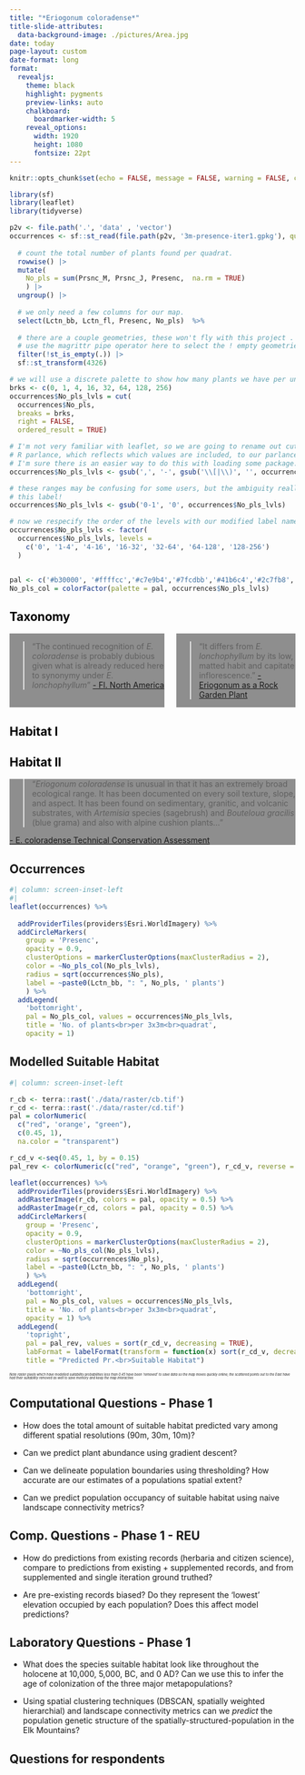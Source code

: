 ```yaml
---
title: "*Eriogonum coloradense*"
title-slide-attributes:
  data-background-image: ./pictures/Area.jpg
date: today
page-layout: custom
date-format: long
format: 
  revealjs:
    theme: black
    highlight: pygments
    preview-links: auto
    chalkboard: 
      boardmarker-width: 5
    reveal_options:
      width: 1920
      height: 1080
      fontsize: 22pt
---
```


```r
knitr::opts_chunk$set(echo = FALSE, message = FALSE, warning = FALSE, comment = "", fig.align="center")
```

```r
library(sf)
library(leaflet)
library(tidyverse)
```

```r
p2v <- file.path('.', 'data' , 'vector')
occurrences <- sf::st_read(file.path(p2v, '3m-presence-iter1.gpkg'), quiet = TRUE) |>
  
  # count the total number of plants found per quadrat. 
  rowwise() |>
  mutate(
    No_pls = sum(Prsnc_M, Prsnc_J, Presenc,  na.rm = TRUE)
    ) |>
  ungroup() |>
  
  # we only need a few columns for our map. 
  select(Lctn_bb, Lctn_fl, Presenc, No_pls)  %>% 
  
  # there are a couple geometries, these won't fly with this project . NOte we need to 
  # use the magrittr pipe operator here to select the ! empty geometries. 
  filter(!st_is_empty(.)) |>
  sf::st_transform(4326)

# we will use a discrete palette to show how many plants we have per unit area. 
brks <- c(0, 1, 4, 16, 32, 64, 128, 256)
occurrences$No_pls_lvls = cut(
  occurrences$No_pls, 
  breaks = brks,
  right = FALSE,
  ordered_result = TRUE)

# I'm not very familiar with leaflet, so we are going to rename out cut levels from
# R parlance, which reflects which values are included, to our parlance.  
# I'm sure there is an easier way to do this with loading some package... 
occurrences$No_pls_lvls <- gsub(',', '-', gsub('\\[|\\)', '', occurrences$No_pls_lvls))

# these ranges may be confusing for some users, but the ambiguity really affects
# this label!
occurrences$No_pls_lvls <- gsub('0-1', '0', occurrences$No_pls_lvls)

# now we respecify the order of the levels with our modified label names. 
occurrences$No_pls_lvls <- factor(
  occurrences$No_pls_lvls, levels = 
    c('0', '1-4', '4-16', '16-32', '32-64', '64-128', '128-256')
  )


pal <- c('#b30000', '#ffffcc','#c7e9b4','#7fcdbb','#41b6c4','#2c7fb8','#253494') # color brewer
No_pls_col = colorFactor(palette = pal, occurrences$No_pls_lvls)

```

## [Taxonomy]{style="color:black;"}  {background-image=./pictures/Ecoloradense.jpg}

:::: {.columns}
::: {.column width="48%" style="background-color: #00000070"}

> "The continued recognition of *E. coloradense* is probably dubious given what is already reduced here to synonymy under *E. lonchophyllum*" 
[- Fl. North America](http://www.efloras.org/florataxon.aspx?flora_id=1&taxon_id=250060371) 

:::


::: {.column width="48%" style="background-color: #00000070"}

> "It differs from *E. lonchophyllum* by its low, matted habit and capitate inflorescence." 
[- Eriogonum as a Rock Garden Plant](http://www.plantsystematics.org/reveal/pbio/eriog/eriogarden.html)

:::
::::

## [Habitat I]{style="color:black;"}  {background-image=./pictures/quadrat.jpg}

## [Habitat II]{style="color:black;"} {background-image=./pictures/Cochetopa.jpg}

::: {.rect width="100%" style="background-color: #00000070"}

> "*Eriogonum coloradense* is unusual in that it has an extremely broad ecological range. It has been documented on every soil texture, slope, and aspect. It has been found on sedimentary, granitic, and volcanic substrates, with *Artemisia* species (sagebrush) and *Bouteloua gracilis* (blue grama) and also with alpine cushion plants..."

[\n- E. coloradense Technical Conservation Assessment](https://www.fs.usda.gov/Internet/FSE_DOCUMENTS/stelprdb5206850.pdf)
:::


## Occurrences  

```r
#| column: screen-inset-left
#| 
leaflet(occurrences) %>%
  
  addProviderTiles(providers$Esri.WorldImagery) %>% 
  addCircleMarkers(
    group = 'Presenc', 
    opacity = 0.9,
    clusterOptions = markerClusterOptions(maxClusterRadius = 2), 
    color = ~No_pls_col(No_pls_lvls), 
    radius = sqrt(occurrences$No_pls),
    label = ~paste0(Lctn_bb, ": ", No_pls, ' plants')
    ) %>% 
  addLegend(
    'bottomright', 
    pal = No_pls_col, values = occurrences$No_pls_lvls,
    title = 'No. of plants<br>per 3x3m<br>quadrat',
    opacity = 1)
```

## Modelled Suitable Habitat

```r
#| column: screen-inset-left

r_cb <- terra::rast('./data/raster/cb.tif')
r_cd <- terra::rast('./data/raster/cd.tif')
pal = colorNumeric(
  c("red", 'orange', "green"),
  c(0.45, 1),
  na.color = "transparent")

r_cd_v <-seq(0.45, 1, by = 0.15)
pal_rev <- colorNumeric(c("red", "orange", "green"), r_cd_v, reverse = TRUE)

leaflet(occurrences) %>%
  addProviderTiles(providers$Esri.WorldImagery) %>% 
  addRasterImage(r_cb, colors = pal, opacity = 0.5) %>%
  addRasterImage(r_cd, colors = pal, opacity = 0.5) %>%
  addCircleMarkers(
    group = 'Presenc', 
    opacity = 0.9,
    clusterOptions = markerClusterOptions(maxClusterRadius = 2), 
    color = ~No_pls_col(No_pls_lvls), 
    radius = sqrt(occurrences$No_pls),
    label = ~paste0(Lctn_bb, ": ", No_pls, ' plants')
    ) %>% 
  addLegend(
    'bottomright', 
    pal = No_pls_col, values = occurrences$No_pls_lvls,
    title = 'No. of plants<br>per 3x3m<br>quadrat',
    opacity = 1) %>% 
  addLegend(
    'topright',
    pal = pal_rev, values = sort(r_cd_v, decreasing = TRUE),
    labFormat = labelFormat(transform = function(x) sort(r_cd_v, decreasing = TRUE)),
    title = "Predicted Pr.<br>Suitable Habitat")

```

::: {style="font-size: 40%;"}
*Note raster pixels which have modelled suitability probabilities less than 0.45 have been 'removed' to save data so the map moves quickly online; the scattered points out to the East have had their suitability removed as well to save memory and keep the map interactive.*
:::


## Computational Questions - Phase 1

::: {.fragment .fade-in-then-semi-out}
- How does the total amount of suitable habitat predicted vary among different spatial resolutions (90m, 30m, 10m)?   
:::
::: {.fragment .fade-in-then-semi-out}
- Can we predict plant abundance using gradient descent?   
:::
::: {.fragment .fade-in-then-semi-out}
- Can we delineate population boundaries using thresholding? How accurate are our estimates of a populations spatial extent?  
:::
::: {.fragment .fade-in-then-semi-out}
- Can we predict population occupancy of suitable habitat using naive landscape connectivity metrics?  
:::

## Comp. Questions - Phase 1 - REU 

::: {.fragment .fade-in-then-semi-out}
- How do predictions from existing records (herbaria and citizen science), compare to predictions from existing + supplemented records, and from supplemented and single iteration ground truthed?   
:::
::: {.fragment .fade-in-then-semi-out}
- Are pre-existing records biased? Do they represent the 'lowest' elevation occupied by each population? Does this affect model predictions?   
:::

## Laboratory Questions - Phase 1

::: {.fragment .fade-in-then-semi-out}
- What does the species suitable habitat look like throughout the holocene at 10,000, 5,000, BC, and 0 AD? Can we use this to infer the age of colonization of the three major metapopulations? 
:::
::: {.fragment .fade-in-then-semi-out}
- Using spatial clustering techniques (DBSCAN, spatially weighted hierarchial) and landscape connectivity metrics can we *predict* the population genetic structure of the spatially-structured-population in the Elk Mountains?   
:::

## Questions for respondents

## {visibility="uncounted"}

::::: {.columns style='display: flex !important; height: 90%;'}

::: {.column width="100%" style='display: flex; justify-content: center; align-items: center;'}
> "*I love those who yearn for the impossible*"

<br> [Goethe]{style="float:right;color:'#706e6e'"}
:::
::::
